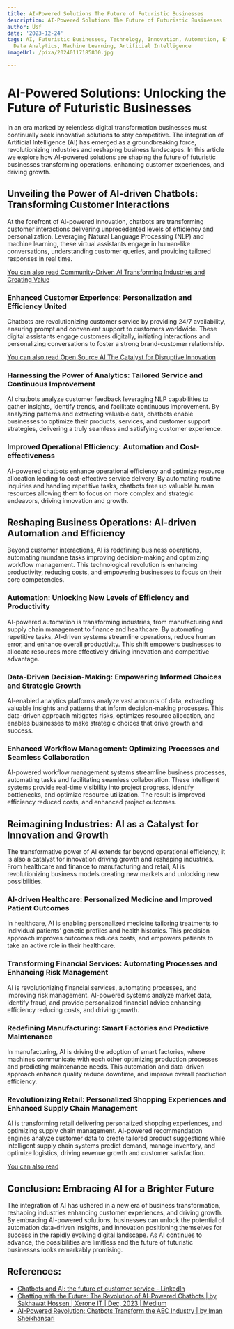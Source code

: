 ```yaml
---
title: AI-Powered Solutions The Future of Futuristic Businesses
description: AI-Powered Solutions The Future of Futuristic Businesses
author: Usf
date: '2023-12-24'
tags: AI, Futuristic Businesses, Technology, Innovation, Automation, Efficiency, Productivity,
  Data Analytics, Machine Learning, Artificial Intelligence
imageUrl: /pixa/20240117185830.jpg

---
```

# AI-Powered Solutions: Unlocking the Future of  Futuristic Businesses

In an era marked by relentless digital transformation businesses  must continually  seek innovative solutions to stay competitive. The integration  of Artificial Intelligence (AI) has emerged as a groundbreaking force, revolutionizing industries and reshaping business landscapes. In  this article we  explore  how AI-powered solutions are shaping the future of futuristic businesses  transforming operations, enhancing customer experiences, and  driving growth.

## Unveiling the Power  of AI-driven Chatbots: Transforming Customer Interactions

At the forefront  of AI-powered innovation, chatbots are transforming  customer  interactions delivering unprecedented  levels of efficiency and personalization. Leveraging Natural Language Processing (NLP) and machine  learning, these virtual assistants engage in human-like  conversations, understanding customer queries, and providing tailored responses in real time.

[You  can also read Community-Driven AI Transforming Industries and Creating Value](Community-Driven%20AI%20Transforming%20Industries%20and%20Creating%20Value)


### Enhanced Customer Experience: Personalization and Efficiency United

Chatbots are  revolutionizing customer service by providing 24/7 availability, ensuring prompt and convenient support  to customers worldwide.  These digital assistants engage customers digitally, initiating interactions  and personalizing  conversations to  foster a strong brand-customer relationship.

[You can also read Open Source AI The Catalyst for Disruptive Innovation](Open%20Source%20AI%20The%20Catalyst%20for%20Disruptive%20Innovation)


### Harnessing the Power of Analytics: Tailored Service and Continuous Improvement

AI chatbots analyze customer feedback leveraging NLP capabilities to gather  insights, identify trends, and facilitate continuous improvement. By analyzing patterns and extracting valuable data, chatbots enable businesses to optimize their products, services, and customer support strategies, delivering a truly seamless and satisfying customer experience.

### Improved Operational  Efficiency: Automation and Cost-effectiveness

AI-powered chatbots enhance operational efficiency and  optimize resource allocation leading to cost-effective service delivery. By automating routine inquiries  and handling repetitive tasks,  chatbots free up valuable human resources allowing them to focus on more  complex and strategic endeavors, driving innovation and growth.

## Reshaping Business Operations: AI-driven Automation and Efficiency

Beyond customer interactions, AI  is redefining business operations, automating mundane tasks improving decision-making and optimizing workflow management. This technological  revolution is  enhancing productivity, reducing costs, and empowering businesses to focus on their core competencies.

### Automation: Unlocking New Levels of Efficiency and Productivity

AI-powered automation is transforming industries, from manufacturing and supply chain management to finance and healthcare. By automating repetitive tasks, AI-driven  systems streamline operations, reduce human  error, and enhance overall productivity. This shift empowers  businesses to  allocate resources more effectively driving innovation and competitive advantage.

### Data-Driven Decision-Making: Empowering Informed Choices and Strategic Growth

AI-enabled analytics platforms analyze vast amounts of data, extracting valuable insights  and patterns  that inform decision-making processes. This data-driven approach  mitigates risks, optimizes  resource allocation, and enables businesses to make strategic choices that drive growth and  success.

### Enhanced Workflow Management: Optimizing Processes and  Seamless Collaboration

AI-powered workflow management systems  streamline business processes, automating tasks and facilitating seamless collaboration. These  intelligent systems provide real-time visibility into project progress, identify bottlenecks, and optimize resource utilization. The result is improved efficiency reduced costs, and enhanced project outcomes.

## Reimagining Industries: AI as a Catalyst for Innovation and Growth

The transformative power  of AI extends far beyond operational efficiency; it is also a  catalyst for innovation driving growth and  reshaping  industries. From healthcare and finance to manufacturing and retail, AI  is  revolutionizing business models creating new markets and unlocking  new possibilities.

### AI-driven Healthcare: Personalized  Medicine and Improved  Patient Outcomes

In healthcare, AI is enabling personalized medicine tailoring  treatments  to individual patients' genetic profiles and health histories. This precision approach improves outcomes reduces costs, and empowers  patients to take an active role in their healthcare.

### Transforming  Financial Services: Automating  Processes and Enhancing Risk Management

AI is revolutionizing financial services, automating processes, and improving risk management. AI-powered systems  analyze market data, identify fraud, and provide personalized financial advice enhancing efficiency reducing costs, and  driving growth.

### Redefining Manufacturing: Smart Factories and Predictive Maintenance

In manufacturing, AI is driving the adoption  of  smart factories, where machines communicate with each other optimizing production processes and predicting maintenance needs. This automation and data-driven approach enhance quality  reduce downtime, and improve overall production efficiency.

###  Revolutionizing Retail: Personalized Shopping Experiences and Enhanced Supply Chain Management

AI  is  transforming retail delivering personalized shopping experiences, and optimizing supply chain management. AI-powered recommendation engines analyze customer data  to create tailored product suggestions while intelligent supply chain systems predict demand, manage inventory, and  optimize  logistics, driving revenue growth and  customer satisfaction.

[You can also  read  ]()


## Conclusion: Embracing AI for a Brighter Future

The integration of AI has ushered in a new era of business transformation,  reshaping industries enhancing customer experiences, and driving growth. By embracing AI-powered solutions, businesses can unlock the potential of automation data-driven insights, and innovation positioning themselves for success in the rapidly evolving digital landscape. As AI continues to advance, the possibilities are limitless and  the  future of futuristic businesses looks remarkably promising.

## References:
- [Chatbots and AI: the future of customer service - LinkedIn](https://www.linkedin.com/pulse/chatbots-ai-future-customer-service-martekings)
- [Chatting with the Future: The Revolution of AI-Powered Chatbots | by Sakhawat Hossen | Xerone IT | Dec, 2023 | Medium](https://medium.com/xerone-it/chatting-with-the-future-the-revolution-of-ai-powered-chatbots-82c32bea7d71)
- [AI-Powered Revolution: Chatbots Transform the AEC Industry | by Iman Sheikhansari](https://medium.com/@imansheikhansari/ai-powered-revolution-chatbots-transform-the-aec-industry-f1ef307e66b4)
